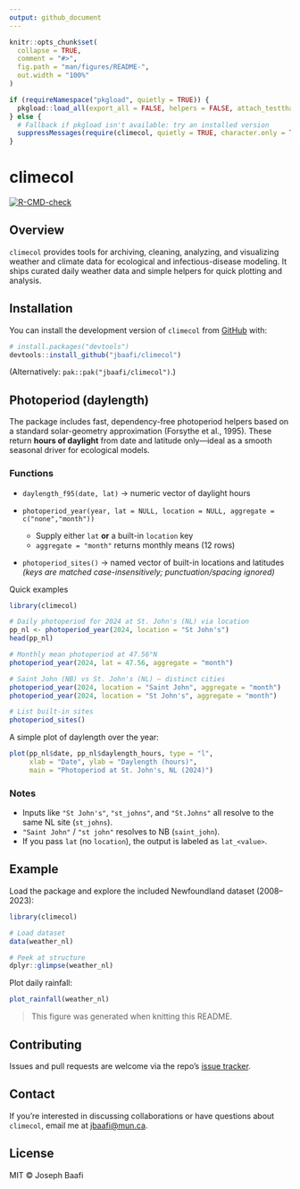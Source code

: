 ```yaml
---
output: github_document
---
```


<!-- README.md is generated from README.Rmd. Please edit that file -->

```r
knitr::opts_chunk$set(
  collapse = TRUE,
  comment = "#>",
  fig.path = "man/figures/README-",
  out.width = "100%"
)
```

```r
if (requireNamespace("pkgload", quietly = TRUE)) {
  pkgload::load_all(export_all = FALSE, helpers = FALSE, attach_testthat = FALSE)
} else {
  # Fallback if pkgload isn't available: try an installed version
  suppressMessages(require(climecol, quietly = TRUE, character.only = TRUE))
}
```


# climecol

<!-- badges: start -->
[![R-CMD-check](https://github.com/jbaafi/climecol/actions/workflows/R-CMD-check.yaml/badge.svg)](https://github.com/jbaafi/climecol/actions/workflows/R-CMD-check.yaml)
<!-- badges: end -->

## Overview

`climecol` provides tools for archiving, cleaning, analyzing, and visualizing weather and climate data for ecological and infectious-disease modeling.
It ships curated daily weather data and simple helpers for quick plotting and analysis.

## Installation

You can install the development version of `climecol` from [GitHub](https://github.com/) with:

``` r
# install.packages("devtools")
devtools::install_github("jbaafi/climecol")
```

(Alternatively: `pak::pak("jbaafi/climecol")`.)

## Photoperiod (daylength)

The package includes fast, dependency-free photoperiod helpers based on a standard solar-geometry approximation (Forsythe et al., 1995). These return **hours of daylight** from date and latitude only—ideal as a smooth seasonal driver for ecological models.

### Functions

- `daylength_f95(date, lat)` → numeric vector of daylight hours

- `photoperiod_year(year, lat = NULL, location = NULL, aggregate = c("none","month"))`  
  - Supply either `lat` **or** a built-in `location` key  
  - `aggregate = "month"` returns monthly means (12 rows)

- `photoperiod_sites()` → named vector of built-in locations and latitudes  
  *(keys are matched case-insensitively; punctuation/spacing ignored)*

Quick examples

```r
library(climecol)

# Daily photoperiod for 2024 at St. John's (NL) via location
pp_nl <- photoperiod_year(2024, location = "St John's")
head(pp_nl)

# Monthly mean photoperiod at 47.56°N
photoperiod_year(2024, lat = 47.56, aggregate = "month")

# Saint John (NB) vs St. John's (NL) — distinct cities
photoperiod_year(2024, location = "Saint John", aggregate = "month")
photoperiod_year(2024, location = "St John's", aggregate = "month")

# List built-in sites
photoperiod_sites()

```

A simple plot of daylength over the year:

```r
plot(pp_nl$date, pp_nl$daylength_hours, type = "l",
     xlab = "Date", ylab = "Daylength (hours)",
     main = "Photoperiod at St. John's, NL (2024)")

```

### Notes

- Inputs like `"St John's"`, `"st_johns"`, and `"St.Johns"` all resolve to the same NL site (`st_johns`).
- `"Saint John"` / `"st john"` resolves to NB (`saint_john`).
- If you pass `lat` (no `location`), the output is labeled as `lat_<value>`.


## Example

Load the package and explore the included Newfoundland dataset (2008–2023):

```r
library(climecol)

# Load dataset
data(weather_nl)

# Peek at structure
dplyr::glimpse(weather_nl)

```

Plot daily rainfall:

```r
plot_rainfall(weather_nl)
```

> This figure was generated when knitting this README.  

## Contributing

Issues and pull requests are welcome via the repo’s [issue tracker](https://github.com/jbaafi/climecol/issues).

## Contact

If you’re interested in discussing collaborations or have questions about `climecol`, email me at [jbaafi@mun.ca](mailto:jbaafi@mun.ca).

## License

MIT © Joseph Baafi

